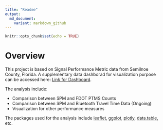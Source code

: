 ```yaml
---  
title: "Readme"
output: 
  md_document:
    variant: markdown_github
---
```


```r
knitr::opts_chunk$set(echo = TRUE)
```

# Overview

This project is based on Signal Performance Metric data from Semilnoe County, Florida. A supplementary data dashborad for visualization purpose can be accessed here: [Link for Dashboard](https://shiwang0211.shinyapps.io/Dashboard_SPMandTube/).

The analysis include:

* Comparison between SPM and FDOT PTMS Counts
* Comparison between SPM and Bluetooth Travel Time Data (Ongoing)
* Visualization for other performance measures

The packages used for the analysis include [leaflet](https://rstudio.github.io/leaflet/), [ggplot](http://ggplot2.tidyverse.org/index.html), [plotly](https://plot.ly/r/), [data.table](https://github.com/Rdatatable/data.table), etc.
